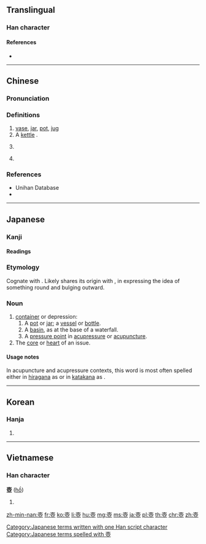 {{character info/new}}
{{also|壶|壷}}
==Translingual==
{{Han simplified forms|壺|壷|壶|ex=y}}

===Han character===
{{Han char|rn=33|rad=士|as=09|sn=12|four=40107|canj=GBLM}}

====References====
* {{Han ref|kx=0243.150|dkj=05657|dj=0484.010|hdz=10468.010|uh=58FA|ud=22778|bh=B3FD|bd=46077}}

----

==Chinese==
{{zh-forms|s=壶}}

===Pronunciation===
{{zh-pron
|m=hú
|c=wu4
|h=pfs=fù
|md=
|mn=ô͘
|w=
|mc=y
|oc=y
|cat=n,cls,propn
}}

===Definitions===
{{zh-hanzi}}

# [[vase]], [[jar]], [[pot]], [[jug]]
# A [[kettle]] {{gloss|vessel used when boiling liquid}}.
# {{zh-classifier|[[pot]]s of [[liquid]]}}
#: {{zh-x|一 壺 水|a '''pot''' of water|C}}
# {{surname|lang=zh}}

===References===
* Unihan Database
* {{R:twedu|A00835}}

----

==Japanese==

===Kanji===
{{ja-kanji|grade=uc|rs=士09|style=ky|shin=壷}}

====Readings====
{{ja-readings
|on=[[こ]] (ko)
|kun=[[つぼ]] (tsubo)
}}

===Etymology===
Cognate with {{m|ja|坪|tr=tsubo}}. Likely shares its origin with {{m|ja|粒|tr=tsubu}}, in expressing the idea of something round and bulging outward.

===Noun===
{{ja-noun|つぼ}}

# [[container]] or depression:
## A [[pot]] or [[jar]]; a [[vessel]] or [[bottle]].
## A [[basin]], as at the base of a waterfall.
## A [[pressure point]] in [[acupressure]] or [[acupuncture]].
# The [[core]] or [[heart]] of an issue.

====Usage notes====
In acupuncture and acupressure contexts, this word is most often spelled either in [[hiragana]] as {{l|ja|つぼ}} or in [[katakana]] as {{l|ja|ツボ}}.

[[Category:Japanese terms written with one Han script character]]
[[Category:Japanese terms spelled with 壺]]

----

==Korean==

===Hanja===
{{ko-hanja|hangeul=호|rv=ho|mr=ho}}

# {{defn|lang=ko|sort=士09}}

----

==Vietnamese==

===Han character===
'''壺''' ([[hồ]])<!--Nom Foundation does not include this character-->

# {{defn|lang=vi|sort=士09}}

[[zh-min-nan:壺]]
[[fr:壺]]
[[ko:壺]]
[[li:壺]]
[[hu:壺]]
[[mg:壺]]
[[ms:壺]]
[[ja:壺]]
[[pl:壺]]
[[th:壺]]
[[chr:壺]]
[[zh:壺]]